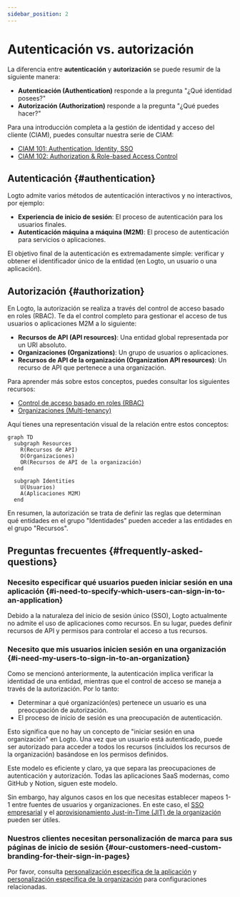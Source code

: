 ```yaml
---
sidebar_position: 2
---
```


# Autenticación vs. autorización

La diferencia entre **autenticación** y **autorización** se puede resumir de la siguiente manera:

- **Autenticación (Authentication)** responde a la pregunta "¿Qué identidad posees?"
- **Autorización (Authorization)** responde a la pregunta "¿Qué puedes hacer?"

Para una introducción completa a la gestión de identidad y acceso del cliente (CIAM), puedes consultar nuestra serie de CIAM:

- [CIAM 101: Authentication, Identity, SSO](https://blog.logto.io/ciam-101-intro-authn-sso/)
- [CIAM 102: Authorization & Role-based Access Control](https://blog.logto.io/ciam-102-authz-and-rbac/)

## Autenticación \{#authentication}

Logto admite varios métodos de autenticación interactivos y no interactivos, por ejemplo:

- **Experiencia de inicio de sesión**: El proceso de autenticación para los usuarios finales.
- **Autenticación máquina a máquina (M2M)**: El proceso de autenticación para servicios o aplicaciones.

El objetivo final de la autenticación es extremadamente simple: verificar y obtener el identificador único de la entidad (en Logto, un usuario o una aplicación).

## Autorización \{#authorization}

En Logto, la autorización se realiza a través del control de acceso basado en roles (RBAC). Te da el control completo para gestionar el acceso de tus usuarios o aplicaciones M2M a lo siguiente:

- **Recursos de API (API resources)**: Una entidad global representada por un URI absoluto.
- **Organizaciones (Organizations)**: Un grupo de usuarios o aplicaciones.
- **Recursos de API de la organización (Organization API resources)**: Un recurso de API que pertenece a una organización.

Para aprender más sobre estos conceptos, puedes consultar los siguientes recursos:

- [Control de acceso basado en roles (RBAC)](/authorization/role-based-access-control)
- [Organizaciones (Multi-tenancy)](/organizations)

Aquí tienes una representación visual de la relación entre estos conceptos:

```mermaid
graph TD
  subgraph Resources
    R(Recursos de API)
    O(Organizaciones)
    OR(Recursos de API de la organización)
  end

  subgraph Identities
    U(Usuarios)
    A(Aplicaciones M2M)
  end
```

En resumen, la autorización se trata de definir las reglas que determinan qué entidades en el grupo "Identidades" pueden acceder a las entidades en el grupo "Recursos".

## Preguntas frecuentes \{#frequently-asked-questions}

### Necesito especificar qué usuarios pueden iniciar sesión en una aplicación \{#i-need-to-specify-which-users-can-sign-in-to-an-application}

Debido a la naturaleza del inicio de sesión único (SSO), Logto actualmente no admite el uso de aplicaciones como recursos. En su lugar, puedes definir recursos de API y permisos para controlar el acceso a tus recursos.

### Necesito que mis usuarios inicien sesión en una organización \{#i-need-my-users-to-sign-in-to-an-organization}

Como se mencionó anteriormente, la autenticación implica verificar la identidad de una entidad, mientras que el control de acceso se maneja a través de la autorización. Por lo tanto:

- Determinar a qué organización(es) pertenece un usuario es una preocupación de autorización.
- El proceso de inicio de sesión es una preocupación de autenticación.

Esto significa que no hay un concepto de "iniciar sesión en una organización" en Logto. Una vez que un usuario está autenticado, puede ser autorizado para acceder a todos los recursos (incluidos los recursos de la organización) basándose en los permisos definidos.

Este modelo es eficiente y claro, ya que separa las preocupaciones de autenticación y autorización. Todas las aplicaciones SaaS modernas, como GitHub y Notion, siguen este modelo.

Sin embargo, hay algunos casos en los que necesitas establecer mapeos 1-1 entre fuentes de usuarios y organizaciones. En este caso, el [SSO empresarial](/end-user-flows/enterprise-sso) y el [aprovisionamiento Just-in-Time (JIT) de la organización](/organizations/just-in-time-provisioning) pueden ser útiles.

### Nuestros clientes necesitan personalización de marca para sus páginas de inicio de sesión \{#our-customers-need-custom-branding-for-their-sign-in-pages}

Por favor, consulta [personalización específica de la aplicación](/customization/match-your-brand/#app-specific-branding) y [personalización específica de la organización](/customization/match-your-brand/#organization-specific-branding) para configuraciones relacionadas.
